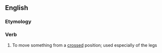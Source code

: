 ==English==

===Etymology===
{{prefix|un|cross|lang=en}}

===Verb===
{{en-verb|uncrosses|uncrossing|uncrossed}}

# To move something from a [[crossed]] position; used especially of the legs